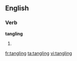 ==English==

===Verb===
'''tangling'''

# {{present participle of|[[tangle]]}}

[[fr:tangling]]
[[ta:tangling]]
[[vi:tangling]]